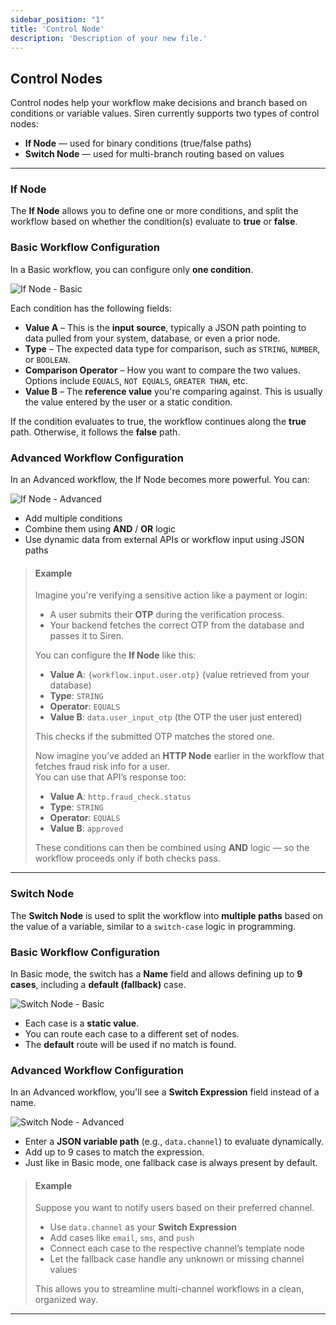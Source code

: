 ```yaml
---
sidebar_position: "1"
title: 'Control Node'
description: 'Description of your new file.'
---
```


## Control Nodes

Control nodes help your workflow make decisions and branch based on conditions or variable values. Siren currently supports two types of control nodes:

- **If Node** — used for binary conditions (true/false paths)
- **Switch Node** — used for multi-branch routing based on values

---

### If Node

The **If Node** allows you to define one or more conditions, and split the workflow based on whether the condition(s) evaluate to **true** or **false**.

### Basic Workflow Configuration

In a Basic workflow, you can configure only **one condition**.

![If Node - Basic](/assets/images/editor/if-basic.png)

Each condition has the following fields:

- **Value A** – This is the **input source**, typically a JSON path pointing to data pulled from your system, database, or even a prior node.
- **Type** – The expected data type for comparison, such as `STRING`, `NUMBER`, or `BOOLEAN`.
- **Comparison Operator** – How you want to compare the two values. Options include `EQUALS`, `NOT EQUALS`, `GREATER THAN`, etc.
- **Value B** – The **reference value** you're comparing against. This is usually the value entered by the user or a static condition.

If the condition evaluates to true, the workflow continues along the **true** path. Otherwise, it follows the **false** path.

### Advanced Workflow Configuration

In an Advanced workflow, the If Node becomes more powerful. You can:

![If Node - Advanced](/assets/images/editor/if-advanced.png)

- Add multiple conditions
- Combine them using **AND** / **OR** logic
- Use dynamic data from external APIs or workflow input using JSON paths

> #### Example
>
> Imagine you're verifying a sensitive action like a payment or login:
>
> - A user submits their **OTP** during the verification process.
> - Your backend fetches the correct OTP from the database and passes it to Siren.
>
> You can configure the **If Node** like this:
>
> - **Value A**: `{workflow.input.user.otp}` (value retrieved from your database)
> - **Type**: `STRING`
> - **Operator**: `EQUALS`
> - **Value B**: `data.user_input_otp` (the OTP the user just entered)
>
> This checks if the submitted OTP matches the stored one.
>
> Now imagine you’ve added an **HTTP Node** earlier in the workflow that fetches fraud risk info for a user.\
> You can use that API’s response too:
>
> - **Value A**: `http.fraud_check.status`
> - **Type**: `STRING`
> - **Operator**: `EQUALS`
> - **Value B**: `approved`
>
> These conditions can then be combined using **AND** logic — so the workflow proceeds only if both checks pass.

---

### Switch Node

The **Switch Node** is used to split the workflow into **multiple paths** based on the value of a variable, similar to a `switch-case` logic in programming.

### Basic Workflow Configuration

In Basic mode, the switch has a **Name** field and allows defining up to **9 cases**, including a **default (fallback)** case.

![Switch Node - Basic](/assets/images/editor/switch-basic.png)

- Each case is a **static value**.
- You can route each case to a different set of nodes.
- The **default** route will be used if no match is found.

### Advanced Workflow Configuration

In an Advanced workflow, you'll see a **Switch Expression** field instead of a name.

![Switch Node - Advanced](/assets/images/editor/switch-advanced.png)

- Enter a **JSON variable path** (e.g., `data.channel`) to evaluate dynamically.
- Add up to 9 cases to match the expression.
- Just like in Basic mode, one fallback case is always present by default.

> #### Example
>
> Suppose you want to notify users based on their preferred channel.
>
> - Use `data.channel` as your **Switch Expression**
> - Add cases like `email`, `sms`, and `push`
> - Connect each case to the respective channel’s template node
> - Let the fallback case handle any unknown or missing channel values
>
> This allows you to streamline multi-channel workflows in a clean, organized way.

---